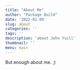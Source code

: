 ```yaml
---
title: "About Me"
author: "Package Build"
date: '2022-01-09'
slug: about
categories: ''
tags: ''
description: 'about John Yuill'
thumbnail: ''
menu: main
---
```


But enough about me. ;)